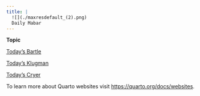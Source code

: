 ```yaml
---
title: | 
  ![](./maxresdefault_(2).png)
  Daily Mabar
---
```


**Topic**

[Today's Bartle](./topik/todaysbartle/todaysbartle.qmd)

[Today's Klugman](./topik/todaysklugman/todaysklugman.qmd)

[Today's Cryer](./topik/todayscryer/todayscryer.qmd.qmd)





To learn more about Quarto websites visit <https://quarto.org/docs/websites>.
